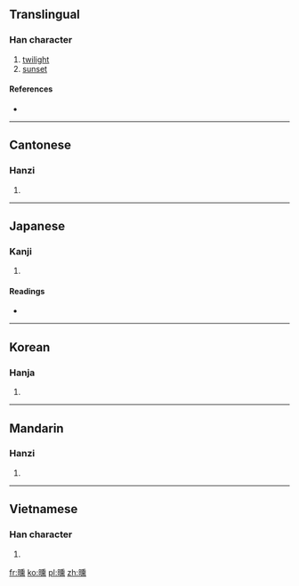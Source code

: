 ==Translingual==

===Han character===
{{Han char|rn=72|rad=日|as=14|sn=18|four=6203<sub>1</sub>|canj=日竹土火 (AHGF)}}

# [[twilight]]
# [[sunset]]

====References====
* {{Han ref|kx=0501.080|dkj=14224|dj=0871.170|hdz=21539.140|uh=66DB|ud=26331|bh=EFDB|bd=61403}}

----

==Cantonese==

===Hanzi===
{{yue-hanzi|jyut=|y=fan1}}

# {{defn|Cantonese|sort=日14}}

----

==Japanese==

===Kanji===
{{ja-kanji|grade=|rs=日14}}

# {{defn|Japanese|sort=日14}}

====Readings====
* {{ja-readings|on=[[くん]] (kun)|kun=[[たそがれ]] (tasogare)}}

----

==Korean==

===Hanja===
{{ko-hanja|hangeul=훈|eumhun=|rv=hun|mr=hun|y=hwun}}

# {{defn|Korean|sort=日14}}

----

==Mandarin==

===Hanzi===
{{cmn-hanzi|pin=[[xūn]] ([[xun1]])|wg=hsün<sup>1</sup>}}

# {{defn|Mandarin|sort=日14}}

----

==Vietnamese==

===Han character===
{{vi-hantu|[[huân]]|rs=日14}}

# {{defn|Vietnamese|sort=日14}}

[[fr:曛]]
[[ko:曛]]
[[pl:曛]]
[[zh:曛]]